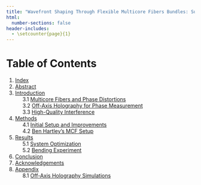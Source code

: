 ```yaml
---
title: "Wavefront Shaping Through Flexible Multicore Fibers Bundles: Summer 2025 Quarto Report"
html:
  number-sections: false
header-includes:
  - \setcounter{page}{1} 
---
```


# Table of Contents {.unnumbered}
1. [Index](index.qmd)
2. [Abstract](/sections/abstract/abstract.qmd)
3. [Introduction](/sections//introduction/introduction.qmd)  
&nbsp;&nbsp;&nbsp;&nbsp; 3.1 [Multicore Fibers and Phase Distortions](/sections//introduction/introduction.qmd#multicore-fibers-and-phase-distortion)     
&nbsp;&nbsp;&nbsp;&nbsp; 3.2 [Off-Axis Holography for Phase Measurement](/sections//introduction/introduction.qmd#off-axis-holography-for-phase-measurement)      
&nbsp;&nbsp;&nbsp;&nbsp; 3.3 [High-Quality Interference](/sections//introduction/introduction.qmd#high-quality-interference)         
4. [Methods](/sections//methods/methods.qmd)    
&nbsp;&nbsp;&nbsp;&nbsp; 4.1 [Initial Setup and Improvements](/sections/methods/methods.qmd#initial-setup-and-improvements)    
&nbsp;&nbsp;&nbsp;&nbsp; 4.2 [Ben Hartley's MCF Setup](/sections/methods/methods.qmd#ben-hartleys-mcf-setup)        
5. [Results](/sections/results/results.qmd)    
&nbsp;&nbsp;&nbsp;&nbsp; 5.1 [System Optimization](/sections/results/results.qmd#system-verification-and-setup)    
&nbsp;&nbsp;&nbsp;&nbsp; 5.2 [Bending Experiment](/sections/results/results.qmd#flourescence-imaging)         
6. [Conclusion](/sections/conclusion/conclusion.qmd)
7. [Acknowledgements](/sections/acknowledgements/acknowledgements.qmd)
8. [Appendix](/sections/appendix/appendix.qmd)  
&nbsp;&nbsp;&nbsp;&nbsp; 8.1 [Off-Axis Holography Simulations](/sections/appendix/appendix.qmd#laser-speckle-contrast-imaging)
